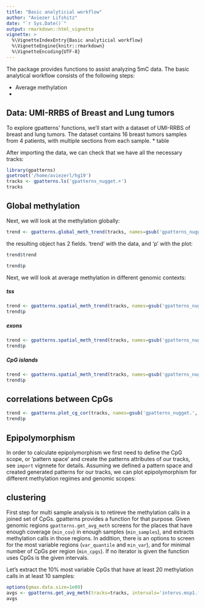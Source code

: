 ```yaml
---
title: "Basic analyticial workflow"
author: "Aviezer Lifshitz"
date: "`r Sys.Date()`"
output: rmarkdown::html_vignette
vignette: >
  %\VignetteIndexEntry{Basic analyticial workflow}
  %\VignetteEngine{knitr::rmarkdown}
  %\VignetteEncoding{UTF-8}
---
```


The package provides functions to assist analyzing 5mC data. The basic analytical workflow consists of the following steps:

* Average methylation 
*  

## Data: UMI-RRBS of Breast and Lung tumors
To explore gpatterns' functions, we'll start with a dataset of UMI-RRBS of breast and lung tumors. 
The dataset contains 16 breast tumors samples from 4 patients, with multiple sections from each sample. 
* table

After importing the data, we can check that we have all the necessary tracks:
```r
library(gpatterns)
gsetroot('/home/aviezerl/hg19')
tracks <- gpatterns.ls('gpatterns_nugget.+')
tracks
```

## Global methylation 
Next, we will look at the methylation globally:
```r
trend <- gpatterns.global_meth_trend(tracks, names=gsub('gpatterns_nugget.', '', tracks), xlab='CG content (500bp)')
```

the resulting object has 2 fields. 'trend' with the data, and 'p' with the plot:

```r
trend$trend
```
```r
trend$p
```

Next, we will look at average methylation in different genomic contexts:

##### tss
```r
trend <- gpatterns.spatial_meth_trend(tracks, names=gsub('gpatterns_nugget.', '', tracks), intervals='tss')
trend$p
```

##### exons
```r
trend <- gpatterns.spatial_meth_trend(tracks, names=gsub('gpatterns_nugget.', '', tracks), intervals='exon')
trend$p
```

##### CpG islands
```r
trend <- gpatterns.spatial_meth_trend(tracks, names=gsub('gpatterns_nugget.', '', tracks), intervals='cgi', dist_breaks = seq(0,100,20))
trend$p
```

## correlations between CpGs
```r
trend <- gpatterns.plot_cg_cor(tracks, names=gsub('gpatterns_nugget.', '', tracks), adjacent=TRUE, dist_breaks = seq(0,200,20), min_cgs=100)
trend$p
```

## Epipolymorphism
In order to calculate epipolymorphism we first need to define the CpG scope, or 'pattern space' and create the patterns attributes of our tracks, see `import` vignnete for details. Assuming we defined a pattern space and created generated patterns for our tracks, we can plot epipolymorphism for different methylation regimes and genomic scopes: 



## clustering
First step for multi sample analysis is to retireve the methylation calls in a joined set of CpGs. gpatterns provides a function for that purpose. Given genomic regions `gpatterns.get_avg_meth` screens for the places that have enough coverage (`min_cov`) in enough samples (`min_samples`), and extracts methylation calls in those regions. In addition, there is an options to screen for the most variable regions (`var_quantile` and `min_var`), and for minimal number of CpGs per region (`min_cpgs`). If no iterator is given the function uses CpGs is the given intervals.

Let's extract the 10% most variable CpGs that have at least 20 methylation calls in at least 10 samples:
```r
options(gmax.data.size=1e09)
avgs <- gpatterns.get_avg_meth(tracks=tracks, intervals='intervs.msp1.fid', var_quantile=0.1, names=gsub('gpatterns_nugget.', '', tracks), min_cov=20, min_samples=10, pre_screen = TRUE)
avgs
```




